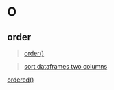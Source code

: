 # O {-}

## order{-}

>[order()](https://linkedin-learning.pxf.io/rweekly_sortmerge)

>[sort dataframes two columns](https://linkedin-learning.pxf.io/rweekly_sortDataframe2columns)

[ordered()](https://linkedin-learning.pxf.io/rweekly_factor)
